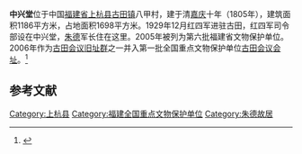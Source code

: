 {{coord|25|13|35|N|116|49|21|E|scale:10000|display=title}}
{{文物保护单位
| 级别 = 全国
| 名称 = [[古田会议旧址群|古田会议旧址群]]
| 子项 = 红四军司令部旧址——中兴堂
| 图片 = Shanghang Gutian Zhongxing Tang 2013.10.07 15-38-36.jpg
| 所在 = [[福建省|福建省]][[上杭县|上杭县]]
| 分类 = 近现代重要史迹及代表性建筑
| 时代 = 1929年
| 编号 = [[第六批全国重点文物保护单位|第六批]]合并项目
| 登录 = 2006年5月25日
}}
<mapframe latitude="25.2264" longitude="116.8224817" zoom="16" width="280" height="300" align="right" />
'''中兴堂'''位于中国[[福建省|福建省]][[上杭县|上杭县]][[古田镇|古田镇]]八甲村，建于清[[嘉庆|嘉庆]]十年（1805年），建筑面积1186平方米，占地面积1698平方米。1929年12月红四军进驻古田，红四军司令部设在中兴堂，[[朱德|朱德]]军长住在这里。2005年被列为第六批福建省文物保护单位。2006年作为[[古田会议旧址群|古田会议旧址群]]之一并入第一批全国重点文物保护单位[[古田会议会址|古田会议会址]]。<ref>{{Cite book |author=国家文物局 编 |title=全国重点文物保护单位（第六批）·第Ⅴ卷 |publisher=文物出版社 |year=2008 |isbn=978-7-5010-2446-9 |pages=432-434 }}</ref>

{{Gallery
|width = 300
|height = 
|lines = 1
|File:Shanghang Gutian Zhongxing Tang 2013.10.07 15-38-48.jpg|大门
|File:Shanghang Gutian Zhongxing Tang 2013.10.07 15-46-46.jpg|大门内前院
|File:Shanghang Gutian Zhongxing Tang 2013.10.07 15-40-13.jpg|前天井院
|File:Shanghang Gutian Zhongxing Tang 2013.10.07 15-41-43.jpg|过厅
|File:Shanghang Gutian Zhongxing Tang 2013.10.07 15-42-04.jpg|后天井院
|File:Shanghang Gutian Zhongxing Tang 2013.10.07 15-42-37.jpg|侧天井院
|File:Shanghang Gutian Zhongxing Tang 2013.10.07 15-43-29.jpg|朱德旧居
|File:Shanghang Gutian Zhongxing Tang 2013.10.07 15-44-02.jpg|朱德卧室
}}

==参考文献==
{{commonscat|Zhongxing Tang}}
{{reflist}}

{{福建全国重点文物保护单位}}

{{DEFAULTSORT:Zhong}}
[[Category:上杭县|Category:上杭县]]
[[Category:福建全国重点文物保护单位|Category:福建全国重点文物保护单位]]
[[Category:朱德故居|Category:朱德故居]]
